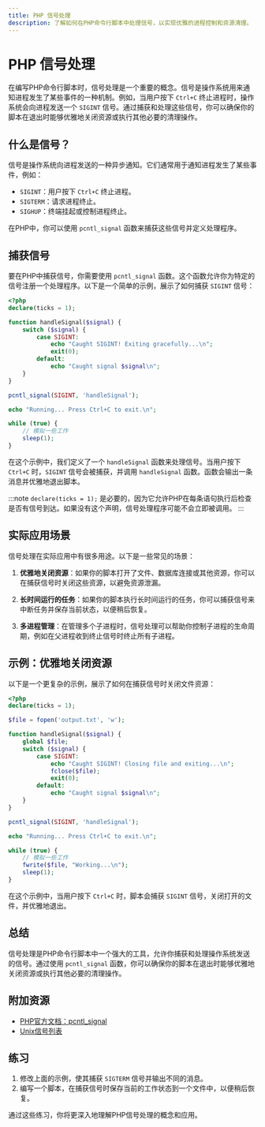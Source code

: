 ```yaml
---
title: PHP 信号处理
description: 了解如何在PHP命令行脚本中处理信号，以实现优雅的进程控制和资源清理。
---
```


# PHP 信号处理

在编写PHP命令行脚本时，信号处理是一个重要的概念。信号是操作系统用来通知进程发生了某些事件的一种机制。例如，当用户按下 `Ctrl+C` 终止进程时，操作系统会向进程发送一个 `SIGINT` 信号。通过捕获和处理这些信号，你可以确保你的脚本在退出时能够优雅地关闭资源或执行其他必要的清理操作。

## 什么是信号？

信号是操作系统向进程发送的一种异步通知。它们通常用于通知进程发生了某些事件，例如：

- `SIGINT`：用户按下 `Ctrl+C` 终止进程。
- `SIGTERM`：请求进程终止。
- `SIGHUP`：终端挂起或控制进程终止。

在PHP中，你可以使用 `pcntl_signal` 函数来捕获这些信号并定义处理程序。

## 捕获信号

要在PHP中捕获信号，你需要使用 `pcntl_signal` 函数。这个函数允许你为特定的信号注册一个处理程序。以下是一个简单的示例，展示了如何捕获 `SIGINT` 信号：

```php
<?php
declare(ticks = 1);

function handleSignal($signal) {
    switch ($signal) {
        case SIGINT:
            echo "Caught SIGINT! Exiting gracefully...\n";
            exit(0);
        default:
            echo "Caught signal $signal\n";
    }
}

pcntl_signal(SIGINT, 'handleSignal');

echo "Running... Press Ctrl+C to exit.\n";

while (true) {
    // 模拟一些工作
    sleep(1);
}
```

在这个示例中，我们定义了一个 `handleSignal` 函数来处理信号。当用户按下 `Ctrl+C` 时，`SIGINT` 信号会被捕获，并调用 `handleSignal` 函数。函数会输出一条消息并优雅地退出脚本。

:::note
`declare(ticks = 1);` 是必要的，因为它允许PHP在每条语句执行后检查是否有信号到达。如果没有这个声明，信号处理程序可能不会立即被调用。
:::

## 实际应用场景

信号处理在实际应用中有很多用途。以下是一些常见的场景：

1. **优雅地关闭资源**：如果你的脚本打开了文件、数据库连接或其他资源，你可以在捕获信号时关闭这些资源，以避免资源泄漏。

2. **长时间运行的任务**：如果你的脚本执行长时间运行的任务，你可以捕获信号来中断任务并保存当前状态，以便稍后恢复。

3. **多进程管理**：在管理多个子进程时，信号处理可以帮助你控制子进程的生命周期，例如在父进程收到终止信号时终止所有子进程。

## 示例：优雅地关闭资源

以下是一个更复杂的示例，展示了如何在捕获信号时关闭文件资源：

```php
<?php
declare(ticks = 1);

$file = fopen('output.txt', 'w');

function handleSignal($signal) {
    global $file;
    switch ($signal) {
        case SIGINT:
            echo "Caught SIGINT! Closing file and exiting...\n";
            fclose($file);
            exit(0);
        default:
            echo "Caught signal $signal\n";
    }
}

pcntl_signal(SIGINT, 'handleSignal');

echo "Running... Press Ctrl+C to exit.\n";

while (true) {
    // 模拟一些工作
    fwrite($file, "Working...\n");
    sleep(1);
}
```

在这个示例中，当用户按下 `Ctrl+C` 时，脚本会捕获 `SIGINT` 信号，关闭打开的文件，并优雅地退出。

## 总结

信号处理是PHP命令行脚本中一个强大的工具，允许你捕获和处理操作系统发送的信号。通过使用 `pcntl_signal` 函数，你可以确保你的脚本在退出时能够优雅地关闭资源或执行其他必要的清理操作。

## 附加资源

- [PHP官方文档：pcntl_signal](https://www.php.net/manual/en/function.pcntl-signal.php)
- [Unix信号列表](https://en.wikipedia.org/wiki/Signal_(IPC))

## 练习

1. 修改上面的示例，使其捕获 `SIGTERM` 信号并输出不同的消息。
2. 编写一个脚本，在捕获信号时保存当前的工作状态到一个文件中，以便稍后恢复。

通过这些练习，你将更深入地理解PHP信号处理的概念和应用。